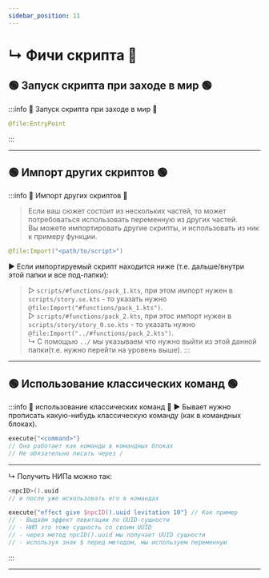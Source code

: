 ```yaml
---
sidebar_position: 11
---
```


# ↳ Фичи скрипта 💫

## 🟢 Запуск скрипта при заходе в мир 🟢

:::info 🔷 Запуск скрипта при заходе в мир 🔷
```kts
@file:EntryPoint
```
:::

---

## 🟢 Импорт других скриптов 🟢

:::info 🔷 Импорт других скриптов 🔷
> Если ваш сюжет состоит из нескольких частей, то может потребоваться использовать переменную из других частей.  
> Вы можете импортировать другие скрипты, и использовать из ник к примеру функции.
```kts
@file:Import("<path/to/script>")
```
▶ Если импортируемый скрипт находится ниже (т.е. дальше/внутри этой папки и все под-папки):
> ▷ `scripts/#functions/pack_1.kts`, при этом импорт нужен в `scripts/story.se.kts` - то указать нужно `@file:Import("#functions/pack_1.kts")`.  
> ▷ `scripts/#functions/pack_2.kts`, при этос импорт нужен в `scripts/story/story_0.se.kts` - то указать нужно `@file:Import("../#functions/pack_2.kts")`.  
>   ↳ С помощью `../` мы указываем что нужно выйти из этой данной папки(т.е. нужно перейти на уровень выше).
:::

---

## 🟢 Использование классических команд 🟢

:::info 🔷 использование классических команд 🔷
▶ Бывает нужно прописать какую-нибудь классическую команду (как в командных блоках).
```kts
execute{"<command>"}
// Она работает как команды в командных блоках
// Не обязательно писать через / 
```
---
↳ Получить НИПа можно так:
```kts
<npcID>().uuid
// и после уже искользовать его в командах

execute{"effect give $npcID().uuid levitation 10"} // Как пример
// - Выдаём эффект левитации по UUID-сущности
// - НИП это тоже сущность со своим UUID
// - через метод npcID().uuid мы получает UUID сущности
// - используя знак $ перед методом, мы используем переменную
```
:::

---